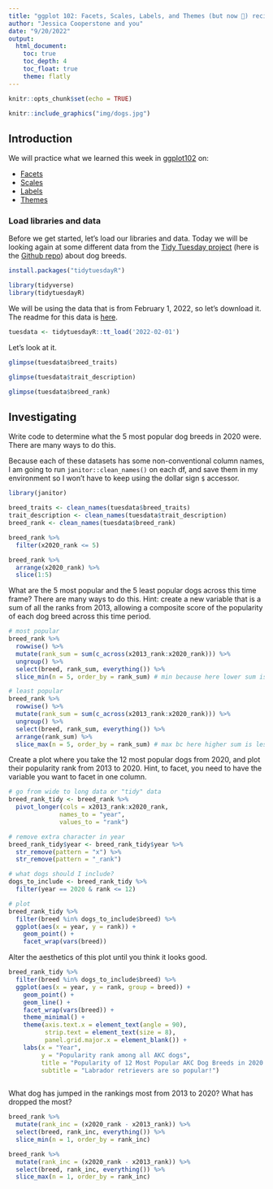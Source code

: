 ```yaml
---
title: "ggplot 102: Facets, Scales, Labels, and Themes (but now 🐶) recitation"
author: "Jessica Cooperstone and you"
date: "9/20/2022"
output:
  html_document:
    toc: true
    toc_depth: 4
    toc_float: true
    theme: flatly
---
```


```r
knitr::opts_chunk$set(echo = TRUE)
```

```r
knitr::include_graphics("img/dogs.jpg")
```

## Introduction

We will practice what we learned this week in [ggplot102](2_05_themes_labels_facets/05_ggplot102.html) on:

* [Facets](https://ggplot2.tidyverse.org/reference/index.html#facetting)
* [Scales](https://ggplot2.tidyverse.org/reference/index.html#scales)
* [Labels](https://ggplot2.tidyverse.org/reference/index.html#labels)
* [Themes](https://ggplot2.tidyverse.org/reference/index.html#themes)

### Load libraries and data
Before we get started, let's load our libraries and data. Today we will be looking again at some different data from the [Tidy Tuesday project](https://www.tidytuesday.com/) (here is the [Github repo](https://github.com/rfordatascience/tidytuesday/blob/master/data/2022/2022-02-01/readme.md)) about dog breeds.

```r
install.packages("tidytuesdayR")
```


```r
library(tidyverse)
library(tidytuesdayR)
```

We will be using the data that is from February 1, 2022, so let's download it. The readme for this data is [here](https://github.com/rfordatascience/tidytuesday/blob/master/data/2022/2022-02-01/readme.md).
```r
tuesdata <- tidytuesdayR::tt_load('2022-02-01')
```

Let's look at it.
```r
glimpse(tuesdata$breed_traits)
```

```r
glimpse(tuesdata$trait_description)
```

```r
glimpse(tuesdata$breed_rank)
```

## Investigating
Write code to determine what the 5 most popular dog breeds in 2020 were. There are many ways to do this.

Because each of these datasets has some non-conventional column names, I am going to run `janitor::clean_names()` on each df, and save them in my environment so I won't have to keep using the dollar sign `$` accessor.
```r
library(janitor)

breed_traits <- clean_names(tuesdata$breed_traits)
trait_description <- clean_names(tuesdata$trait_description)
breed_rank <- clean_names(tuesdata$breed_rank)
```


```r
breed_rank %>%
  filter(x2020_rank <= 5)

breed_rank %>%
  arrange(x2020_rank) %>%
  slice(1:5)
```

What are the 5 most popular and the 5 least popular dogs across this time frame? There are many ways to do this. Hint: create a new variable that is a sum of all the ranks from 2013, allowing a composite score of the popularity of each dog breed across this time period.
```r
# most popular
breed_rank %>%
  rowwise() %>%
  mutate(rank_sum = sum(c_across(x2013_rank:x2020_rank))) %>%
  ungroup() %>%
  select(breed, rank_sum, everything()) %>%
  slice_min(n = 5, order_by = rank_sum) # min because here lower sum is more popular

# least popular            
breed_rank %>%
  rowwise() %>%
  mutate(rank_sum = sum(c_across(x2013_rank:x2020_rank))) %>%
  ungroup() %>%
  select(breed, rank_sum, everything()) %>%
  arrange(rank_sum) %>%
  slice_max(n = 5, order_by = rank_sum) # max bc here higher sum is less popular
```

Create a plot where you take the 12 most popular dogs from 2020, and plot their popularity rank from 2013 to 2020. Hint, to facet, you need to have the variable you want to facet in one column.
```r
# go from wide to long data or "tidy" data
breed_rank_tidy <- breed_rank %>%
  pivot_longer(cols = x2013_rank:x2020_rank,
              names_to = "year",
              values_to = "rank")

# remove extra character in year
breed_rank_tidy$year <- breed_rank_tidy$year %>%
  str_remove(pattern = "x") %>%
  str_remove(pattern = "_rank")
```

```r
# what dogs should I include?
dogs_to_include <- breed_rank_tidy %>%
  filter(year == 2020 & rank <= 12) 

# plot
breed_rank_tidy %>%
  filter(breed %in% dogs_to_include$breed) %>%
  ggplot(aes(x = year, y = rank)) +
    geom_point() +
    facet_wrap(vars(breed))
```

Alter the aesthetics of this plot until you think it looks good.
```r
breed_rank_tidy %>%
  filter(breed %in% dogs_to_include$breed) %>%
  ggplot(aes(x = year, y = rank, group = breed)) +
    geom_point() +
    geom_line() +
    facet_wrap(vars(breed)) +
    theme_minimal() +
    theme(axis.text.x = element_text(angle = 90),
          strip.text = element_text(size = 8),
          panel.grid.major.x = element_blank()) +
    labs(x = "Year",
         y = "Popularity rank among all AKC dogs",
         title = "Popularity of 12 Most Popular AKC Dog Breeds in 2020 from 2013-2020",
         subtitle = "Labrador retrievers are so popular!")
  
```

What dog has jumped in the rankings most from 2013 to 2020? What has dropped the most?
```r
breed_rank %>%
  mutate(rank_inc = (x2020_rank - x2013_rank)) %>%
  select(breed, rank_inc, everything()) %>%
  slice_min(n = 1, order_by = rank_inc)

breed_rank %>%
  mutate(rank_inc = (x2020_rank - x2013_rank)) %>%
  select(breed, rank_inc, everything()) %>%
  slice_max(n = 1, order_by = rank_inc)
```

